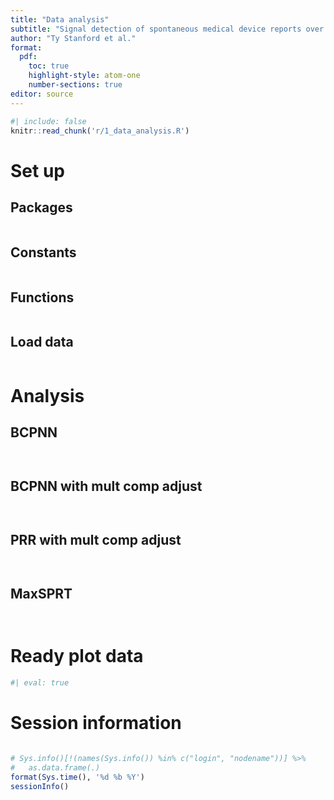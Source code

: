 ```yaml
---
title: "Data analysis"
subtitle: "Signal detection of spontaneous medical device reports over time"
author: "Ty Stanford et al."
format: 
  pdf:
    toc: true
    highlight-style: atom-one
    number-sections: true
editor: source
---
```



<!-- highlight-style supported themes: arrow, pygments, tango, espresso, zenburn, kate, monochrome, breezedark, haddock, atom-one, ayu, breeze, dracula, github, gruvbox, monokai, nord, oblivion, printing, radical, solarized, and vim. -->


```R
#| include: false
knitr::read_chunk('r/1_data_analysis.R')
```


\newpage

# Set up

## Packages


```R
```

<!-- ## Parallel compution setup -->


<!-- ```{R, check_parallel_comp} -->
<!-- ``` -->

## Constants


```R
```

## Functions


```R
```

## Load data


```R
```

\newpage


# Analysis


## BCPNN


```R
```


```R
```

\newpage

## BCPNN with mult comp adjust

```R
```


```R
```

\newpage

## PRR with mult comp adjust

```R
```


```R
```

\newpage

## MaxSPRT



```R
```

```R
```



\newpage

# Ready plot data

```R
#| eval: true

```


\newpage

# Session information

```R
```


```R
# Sys.info()[!(names(Sys.info()) %in% c("login", "nodename"))] %>% 
#   as.data.frame(.)
format(Sys.time(), '%d %b %Y')
sessionInfo()
```






